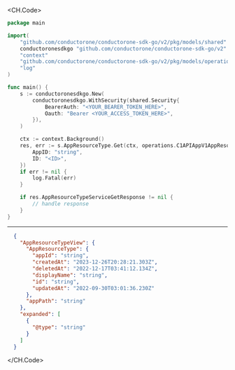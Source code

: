 
<CH.Code>
```go Get.go
package main

import(
	"github.com/conductorone/conductorone-sdk-go/v2/pkg/models/shared"
	conductoronesdkgo "github.com/conductorone/conductorone-sdk-go/v2"
	"context"
	"github.com/conductorone/conductorone-sdk-go/v2/pkg/models/operations"
	"log"
)

func main() {
    s := conductoronesdkgo.New(
        conductoronesdkgo.WithSecurity(shared.Security{
            BearerAuth: "<YOUR_BEARER_TOKEN_HERE>",
            Oauth: "Bearer <YOUR_ACCESS_TOKEN_HERE>",
        }),
    )

    ctx := context.Background()
    res, err := s.AppResourceType.Get(ctx, operations.C1APIAppV1AppResourceTypeServiceGetRequest{
        AppID: "string",
        ID: "<ID>",
    })
    if err != nil {
        log.Fatal(err)
    }

    if res.AppResourceTypeServiceGetResponse != nil {
        // handle response
    }
}
```
---

```json Example Response
  {
    "AppResourceTypeView": {
      "AppResourceType": {
        "appId": "string",
        "createdAt": "2023-12-26T20:28:21.303Z",
        "deletedAt": "2022-12-17T03:41:12.134Z",
        "displayName": "string",
        "id": "string",
        "updatedAt": "2022-09-30T03:01:36.230Z"
      },
      "appPath": "string"
    },
    "expanded": [
      {
        "@type": "string"
      }
    ]
  }
```
</CH.Code>
